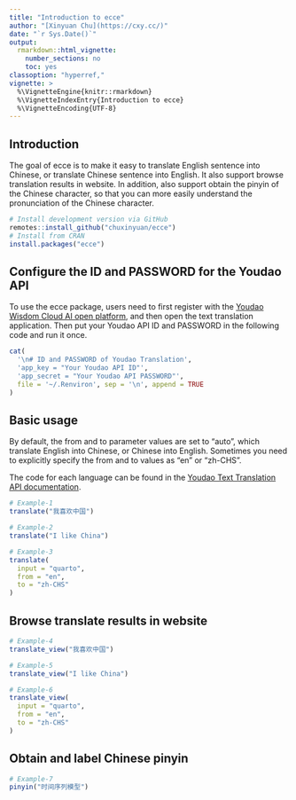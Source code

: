 ```yaml
---
title: "Introduction to ecce"
author: "[Xinyuan Chu](https://cxy.cc/)"
date: "`r Sys.Date()`"
output:
  rmarkdown::html_vignette:
    number_sections: no
    toc: yes
classoption: "hyperref,"
vignette: >
  %\VignetteEngine{knitr::rmarkdown}
  %\VignetteIndexEntry{Introduction to ecce}
  %\VignetteEncoding{UTF-8}
---
```


## Introduction

The goal of ecce is to make it easy to translate English sentence into Chinese, or translate Chinese sentence into English. It also support browse translation results in website. In addition, also support obtain the pinyin of the Chinese character, so that you can more easily understand the pronunciation of the Chinese character.

```r
# Install development version via GitHub
remotes::install_github("chuxinyuan/ecce")
# Install from CRAN
install.packages("ecce")
```

## Configure the ID and PASSWORD for the Youdao API

To use the ecce package, users need to first register with the [Youdao Wisdom Cloud AI open platform](https://ai.youdao.com/), and then open the text translation application.
Then put your Youdao API ID and PASSWORD in the following code and run it once.

```r
cat(
  '\n# ID and PASSWORD of Youdao Translation',
  'app_key = "Your Youdao API ID"',
  'app_secret = "Your Youdao API PASSWORD"',
  file = '~/.Renviron', sep = '\n', append = TRUE
)
```

## Basic usage

By default, the from and to parameter values are set to "auto", which translate English into Chinese, or Chinese into English. Sometimes you need to explicitly specify the from and to values as "en" or "zh-CHS".

The code for each language can be found in the [Youdao Text Translation API documentation](https://ai.youdao.com/DOCSIRMA/html/trans/api/wbfy/index.html).

```r
# Example-1
translate("我喜欢中国")

# Example-2
translate("I like China")

# Example-3
translate(
  input = "quarto", 
  from = "en", 
  to = "zh-CHS"
)
```

## Browse translate results in website

```r
# Example-4
translate_view("我喜欢中国")

# Example-5
translate_view("I like China")

# Example-6
translate_view(
  input = "quarto", 
  from = "en", 
  to = "zh-CHS"
)
```

## Obtain and label Chinese pinyin

```r
# Example-7
pinyin("时间序列模型")
```
